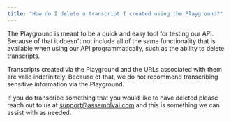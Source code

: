 ```yaml
---
title: "How do I delete a transcript I created using the Playground?"
---
```


The Playground is meant to be a quick and easy tool for testing our API. Because of that it doesn't not include all of the same functionality that is available when using our API programmatically, such as the ability to delete transcripts.

Transcripts created via the Playground and the URLs associated with them are valid indefinitely. Because of that, we do not recommend transcribing sensitive information via the Playground.

If you do transcribe something that you would like to have deleted please reach out to us at [support@assemblyai.com](mailto:support@assemblyai.com) and this is something we can assist with as needed.
